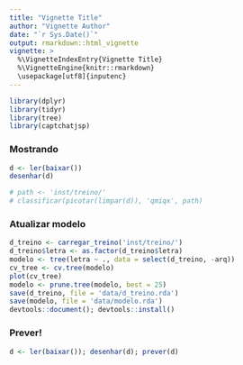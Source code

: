 ```yaml
---
title: "Vignette Title"
author: "Vignette Author"
date: "`r Sys.Date()`"
output: rmarkdown::html_vignette
vignette: >
  %\VignetteIndexEntry{Vignette Title}
  %\VignetteEngine{knitr::rmarkdown}
  \usepackage[utf8]{inputenc}
---
```


```r
library(dplyr)
library(tidyr)
library(tree)
library(captchatjsp)
```

### Mostrando

```r
d <- ler(baixar())
desenhar(d)

# path <- 'inst/treino/'
# classificar(picotar(limpar(d)), 'qmiqx', path)
```

### Atualizar modelo

```r
d_treino <- carregar_treino('inst/treino/')
d_treino$letra <- as.factor(d_treino$letra)
modelo <- tree(letra ~ ., data = select(d_treino, -arq))
cv_tree <- cv.tree(modelo)
plot(cv_tree)
modelo <- prune.tree(modelo, best = 25)
save(d_treino, file = 'data/d_treino.rda')
save(modelo, file = 'data/modelo.rda')
devtools::document(); devtools::install()
```

### Prever!

```r
d <- ler(baixar()); desenhar(d); prever(d)
```

